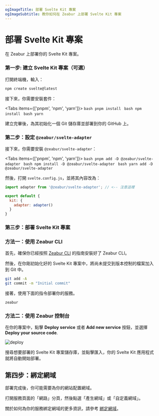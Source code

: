 ```yaml
---
ogImageTitle: 部署 Svelte Kit 專案
ogImageSubtitle: 教你如何在 Zeabur 上部署 Svelte Kit 專案
---
```



# 部署 Svelte Kit 專案

在 Zeabur 上部署你的 Svelte Kit 專案。

### 第一步: 建立 Svelte Kit 專案（可選）

打開終端機，輸入：

```bash
npm create svelte@latest
```

接下來，你需要安裝套件：

<Tabs items={['pnpm', 'npm', 'yarn']}>
  <Tab>
    ```bash
    pnpm install
    ```
  </Tab>
  <Tab>
    ```bash
    npm install
    ```
  </Tab>
  <Tab>
    ```bash
    yarn
    ```
  </Tab>
</Tabs>

建立完畢後，為其初始化一個 Git 儲存庫並部署到你的 GitHub 上。

### 第二步：設定 `@zeabur/svelte-adapter`

接下來，你需要安裝 `@zeabur/svelte-adapter`：

<Tabs items={['pnpm', 'npm', 'yarn']}>
  <Tab>
    ```bash
    pnpm add -D @zeabur/svelte-adapter
    ```
  </Tab>
  <Tab>
    ```bash
    npm install -D @zeabur/svelte-adapter
    ```
  </Tab>
  <Tab>
    ```bash
    yarn add -D @zeabur/svelte-adapter
    ```
  </Tab>
</Tabs>

然後，打開 `svelte.config.js`，並將其內容改為：

```js
import adapter from '@zeabur/svelte-adapter'; // <-- 注意這裡

export default {
  kit: {
    adapter: adapter()
  }
}
```

### 第三步：部署 Svelte Kit 專案

### 方法一：使用 Zeabur CLI

首先，確保你已經按照 [Zeabur CLI](../deploy/deploy-in-cli) 的指南安裝好了 Zeabur CLI。

然後，在你剛初始化好的 Svelte Kit 專案中，將尚未提交到版本控制的檔案加入到 Git 中。

```bash
git add -A
git commit -m "Initial commit"
```

接著，使用下面的指令部署你的服務。

```bash
zeabur
```

### 方法二：使用 Zeabur 控制台

在你的專案中，點擊 **Deploy service** 或者 **Add new service** 按鈕，並選擇 **Deploy your source code**.

![deploy](/deploy/common/select-service.en-US.png)

搜尋想要部署的 Svelte Kit 專案儲存庫，並點擊匯入，你的 Svelte Kit 應用程式就將自動開始部署。

## 第四步：綁定網域

部署完成後，你可能需要為你的網站配置網域。

打開服務頁面的「網路」分頁，然後點選「產生網域」或「自定義網域」。

關於如何為你的服務綁定網域的更多資訊，請參考 [綁定網域](/deploy/domain-binding)。

